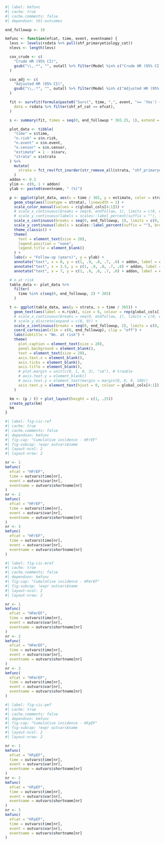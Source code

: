 ```r
#| label: kmfunc
#| cache: true
#| cache.comments: false
#| dependson: tbl-outcomes

end_followup <- 10

kmfunc <- function(efcat, time, event, eventname) {
  levs <- levels(rsdata %>% pull(shf_primaryetiology_cat))
  nlevs <- length(levs)

  cox_crude <- c(
    "Crude HR (95% CI)",
    gsub("\\,.*", "", outall %>% filter(Model %in% c("Crude HR (95% CI), p-value") & Outcome == outvars$name[nr]) %>% select(ends_with(efcat)))
  )

  cox_adj <- c(
    "Adjusted HR (95% CI)",
    gsub("\\,.*", "", outall %>% filter(Model %in% c("Adjusted HR (95% CI), p-value") & Outcome == outvars$name[nr]) %>% select(ends_with(efcat)))
  )

  fit <- survfit(formula(paste0("Surv(", time, ",", event, "== 'Yes') ~ shf_primaryetiology_cat")),
    data = rsdata %>% filter(shf_ef_cat == efcat),
  )

  s <- summary(fit, times = seq(0, end_followup * 365.25, 1), extend = T)

  plot_data <- tibble(
    "time" = s$time,
    "n.risk" = s$n.risk,
    "n.event" = s$n.event,
    "n.censor" = s$n.censor,
    "estimate" = 1 - s$surv,
    "strata" = s$strata
  ) %>%
    mutate(
      strata = fct_rev(fct_inorder(str_remove_all(strata, "shf_primaryetiology_cat="))),
    )
  addon <- 0.3
  ylim <- c(0, 1 + addon)
  ylab <- paste0(eventname, " (%)")

  p <- ggplot(plot_data, aes(x = time / 365, y = estimate, color = strata)) +
    geom_step(aes(linetype = strata), linewidth = 1) +
    scale_color_manual(values = c(global_cols[4:1])) +
    # scale_x_continuous(breaks = seq(0, endfollow, 1), limits = c(0, endfollow), expand = c(0, 0)) +
    # scale_y_continuous(labels = scales::label_percent(suffix = ""), limits = c(0, 1), expand = c(0, 0)) +
    scale_x_continuous(breaks = seq(0, end_followup, 1), limits = c(0, end_followup)) +
    scale_y_continuous(labels = scales::label_percent(suffix = ""), breaks = seq(0, 1, 0.25), limits = ylim) +
    theme_classic() +
    theme(
      text = element_text(size = 20),
      legend.position = "none",
      legend.title = element_blank()
    ) +
    labs(x = "Follow-up (years)", y = ylab) +
    annotate("text", x = 0, y = c(1, .9, .8, .7, .6) + addon, label = c("", levs), hjust = 0, size = 6, colour = c("black", global_cols[1:4])) +
    annotate("text", x = 3.5, y = c(1, .9, .8, .7, .6) + addon, label = cox_crude, hjust = 0.5, size = 6, colour = c("black", global_cols[1:4])) +
    annotate("text", x = 7, y = c(1, .9, .8, .7, .6) + addon, label = cox_adj, hjust = 0.5, size = 6, colour = c("black", global_cols[1:4]))

  # n at risk
  table_data <- plot_data %>%
    filter(
      time %in% c(seq(0, end_followup, 2) * 365)
    )

  t <- ggplot(table_data, aes(y = strata, x = time / 365)) +
    geom_text(aes(label = n.risk), size = 6, colour = rep(global_cols[1:4], each = 6)) +
    # scale_x_continuous(breaks = seq(0, endfollow, 1), limits = c(0, endfollow), expand = c(0, 0)) +
    # scale_y_discrete(expand = c(0, 0)) +
    scale_x_continuous(breaks = seq(0, end_followup, 2), limits = c(0, end_followup)) +
    coord_cartesian(xlim = c(0, end_followup), clip = "off") +
    labs(subtitle = "No. at risk") +
    theme(
      plot.caption = element_text(size = 20),
      panel.background = element_blank(),
      text = element_text(size = 20),
      axis.text.x = element_blank(),
      axis.ticks = element_blank(),
      axis.title = element_blank(),
      # plot.margin = unit(c(0, 1, 0, 3), "cm"), # trouble
      # axis.text.y = element_blank()
      # axis.text.y = element_text(margin = margin(0, 0, 0, 100))
      axis.text.y = element_text(hjust = 0, colour = global_cols[4:1])
    )

  km <- (p / t) + plot_layout(height = c(1, .25))
  create_pptx(km)
  km
}
```

```r
#| label: fig-cic-ref
#| cache: true
#| cache.comments: false
#| dependson: kmfunc
#| fig-cap: "Cumulative incidence - HFrEF"
#| fig-subcap: !expr outvars$name
#| layout-ncol: 2
#| layout-nrow: 2

nr <- 1
kmfunc(
  efcat = "HFrEF",
  time = outvars$time[nr],
  event = outvars$var[nr],
  eventname = outvars$shortname[nr]
)
nr <- 2
kmfunc(
  efcat = "HFrEF",
  time = outvars$time[nr],
  event = outvars$var[nr],
  eventname = outvars$shortname[nr]
)
nr <- 3
kmfunc(
  efcat = "HFrEF",
  time = outvars$time[nr],
  event = outvars$var[nr],
  eventname = outvars$shortname[nr]
)
```

```r
#| label: fig-cic-mref
#| cache: true
#| cache.comments: false
#| dependson: kmfunc
#| fig-cap: "Cumulative incidence - HFmrEF"
#| fig-subcap: !expr outvars$name
#| layout-ncol: 2
#| layout-nrow: 2

nr <- 1
kmfunc(
  efcat = "HFmrEF",
  time = outvars$time[nr],
  event = outvars$var[nr],
  eventname = outvars$shortname[nr]
)
nr <- 2
kmfunc(
  efcat = "HFmrEF",
  time = outvars$time[nr],
  event = outvars$var[nr],
  eventname = outvars$shortname[nr]
)
nr <- 3
kmfunc(
  efcat = "HFmrEF",
  time = outvars$time[nr],
  event = outvars$var[nr],
  eventname = outvars$shortname[nr]
)
```

```r
#| label: fig-cic-pef
#| cache: true
#| cache.comments: false
#| dependson: kmfunc
#| fig-cap: "Cumulative incidence - HFpEF"
#| fig-subcap: !expr outvars$name
#| layout-ncol: 2
#| layout-nrow: 2

nr <- 1
kmfunc(
  efcat = "HFpEF",
  time = outvars$time[nr],
  event = outvars$var[nr],
  eventname = outvars$shortname[nr]
)
nr <- 2
kmfunc(
  efcat = "HFpEF",
  time = outvars$time[nr],
  event = outvars$var[nr],
  eventname = outvars$shortname[nr]
)
nr <- 3
kmfunc(
  efcat = "HFpEF",
  time = outvars$time[nr],
  event = outvars$var[nr],
  eventname = outvars$shortname[nr]
)
```

